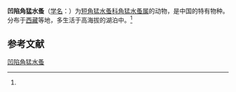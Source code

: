 {{Speciesbox
| name = 凹陷角猛水蚤
| status = 
| status_system = 
| image = 
| genus = Cletocamptus
| species = gravihiatus
| authority = (Shen et Sung, 1963)<ref name='id12541'>{{cite web| url =http://www.bioinfo.cn/db05/BjdwSpecies.php?action=view&id=12541| title =凹陷角猛水蚤| work =《中国动物物种编目数据库》| publisher =中国科学院微生物研究所| author =中国科学院动物研究所| accessdate =2009-04-28| deadurl =yes| archiveurl =https://web.archive.org/web/20160305020648/http://www.bioinfo.cn/db05/BjdwSpecies.php?action=view&id=12541| archivedate =2016-03-05}}</ref>
}}

'''凹陷角猛水蚤'''（[[学名|学名]]：{{lang|la|''Cletocamptus gravihiatus''}}）为[[短角猛水蚤科|短角猛水蚤科]][[角猛水蚤属|角猛水蚤属]]的动物，是中国的特有物种。分布于[[西藏|西藏]]等地，多生活于高海拔的湖泊中。<ref name='id12541'/>

== 参考文献 ==
{{reflist}}

{{Wikispecies|Cletocamptus gravihiatus}}
{{Taxonbar|from=Q6559080}}

[[Category:角猛水蚤属|凹陷角猛水蚤]]


{{节肢动物小作品}}